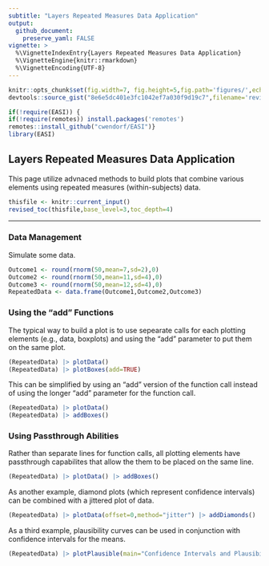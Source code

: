 ```yaml
---
subtitle: "Layers Repeated Measures Data Application"
output:
  github_document:
    preserve_yaml: FALSE
vignette: >
  %\VignetteIndexEntry{Layers Repeated Measures Data Application}
  %\VignetteEngine{knitr::rmarkdown}
  %\VignetteEncoding{UTF-8}
---
```


```r
knitr::opts_chunk$set(fig.width=7, fig.height=5,fig.path='figures/',echo=TRUE,warning=FALSE,message=FALSE)
devtools::source_gist("8e6e5dc401e3fc1042ef7a030f9d19c7",filename='revised_toc.R')
```

```r
if(!require(EASI)) {
if(!require(remotes)) install.packages('remotes')
remotes::install_github("cwendorf/EASI")}
library(EASI)
```

## Layers Repeated Measures Data Application

This page utilize advnaced methods to build plots that combine various elements using repeated measures (within-subjects) data.

```r
thisfile <- knitr::current_input()
revised_toc(thisfile,base_level=3,toc_depth=4)
```

---

### Data Management

Simulate some data.
```r
Outcome1 <- round(rnorm(50,mean=7,sd=2),0)
Outcome2 <- round(rnorm(50,mean=11,sd=4),0)
Outcome3 <- round(rnorm(50,mean=12,sd=4),0)
RepeatedData <- data.frame(Outcome1,Outcome2,Outcome3)
```

### Using the "add" Functions

The typical way to build a plot is to use sepearate calls for each plotting elements (e.g., data, boxplots) and using the "add" parameter to put them on the same plot.
```r
(RepeatedData) |> plotData() 
(RepeatedData) |> plotBoxes(add=TRUE)
```

This can be simplified by using an "add" version of the function call instead of using the longer "add" parameter for the function call.
```r
(RepeatedData) |> plotData() 
(RepeatedData) |> addBoxes()
```

### Using Passthrough Abilities

Rather than separate lines for function calls, all plotting elements have passthrough capabilites that allow the them to be placed on the same line.
```r
(RepeatedData) |> plotData() |> addBoxes()
```

As another example, diamond plots (which represent confidence intervals) can be combined with a jittered plot of data.
```r
(RepeatedData) |> plotData(offset=0,method="jitter") |> addDiamonds()
```

As a third example, plausibility curves can be used in conjunction with confidence intervals for the means.
```r
(RepeatedData) |> plotPlausible(main="Confidence Intervals and Plausibilty Curves",offset=0) |> addIntervals(values=FALSE)
```
